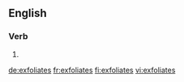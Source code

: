 {{also|exfoliâtes}}
==English==

===Verb===
{{head|en|verb form}}

# {{en-third-person singular of|exfoliate}}

[[de:exfoliates]]
[[fr:exfoliates]]
[[fi:exfoliates]]
[[vi:exfoliates]]